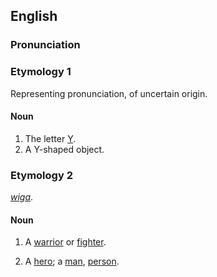 ==English==
===Pronunciation===
{{IPA|/waɪ/}}

===Etymology 1===
Representing pronunciation, of uncertain origin.

====Noun====
{{en-noun}}

# The letter [[Y]].
# A Y-shaped object.

===Etymology 2===
{{OE.}} ''[[wiga]]''.

====Noun====
{{en-noun}}

# {{context|poetic|obsolete}} A [[warrior]] or [[fighter]].
# {{context|poetic|obsolete}} A [[hero]]; a [[man]], [[person]].